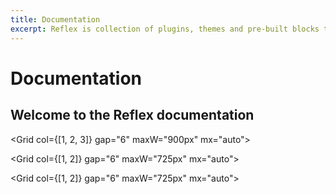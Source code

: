 ```yaml
---
title: Documentation
excerpt: Reflex is collection of plugins, themes and pre-built blocks to help you build Gatsby sites faster.
---
```


<Block src="nextjs" mb="8" />

<H1 textAlign="center" fontWeight="extrabold" maxW="700px" mx="auto" mb="2">
  Documentation
</H1>
<H2 fontWeight="normal" fontSize="xl|2xl" textAlign="center" mt="2" mb="0">
  Welcome to the Reflex documentation
</H2>

<Container position="relative" pb="100px">


<Block src="doc-heading" heading="Start here" step="1" />

<Block
  src="block-link"
  heading="Get Started"
  text="Create a new Reflex site using the base starter."
  url="/docs/installation"
  mx="0|0|auto"
/>

<Block src="doc-heading" heading="Learn the Basics" step="2" />

<Grid col={[1, 2, 3]} gap="6" maxW="900px" mx="auto">
  <Block
    src="block-link"
    heading="Build a landing page"
    text="Learn how to build a landing page using blocks."
    url="/docs/pages"
  />
  <Block
    src="block-link"
    heading="Add a blog"
    text="Add blog posts, authors and tags to your site."
    url="/docs/blog"
  />
  <Block
    src="block-link"
    heading="Add video"
    text="Add a video section to your site."
    url="/docs/video"
  />
</Grid>

<Block src="doc-heading" heading="Style your site" step="3" />

<Grid col={[1, 2]} gap="6" maxW="725px" mx="auto">
  <Block
    src="block-link"
    heading="Theming"
    text="Learn how to theme your site using style props."
    url="/docs/theming"
  />
  <Block
    src="block-link"
    heading="Theme Reference"
    text="Browse the base theme style props reference."
    url="/theme"
  />
</Grid>

<Block src="doc-heading" heading="Dig Deeper" step="4" />

<Grid col={[1, 2]} gap="6" maxW="725px" mx="auto">
  <Block
    src="block-link"
    heading="Components"
    text="Use HTML-like syntax to build flexible components."
    url="/docs/components"
  />
  <Block
    src="block-link"
    heading="Blocks"
    text="Group components together in a block and use them on pages."
    url="/docs/blocks"
  />
  <Block
    src="block-link"
    heading="Navs"
    text="Use navs to build header, footer and other navigation menus using mdx files."
    url="/docs/navs"
  />
  <Block
    src="block-link"
    heading="Images"
    text="Handling local and remote images in Reflex."
    url="/docs/images"
  />
  <Block
    src="block-link"
    heading="Metatags"
    text="Add Open Graph and Twitter meta tags to your site."
    url="/docs/metatags"
  />
  <Block
    src="block-link"
    heading="Recipes"
    text="Helpful guides and code snippets to customize your site."
    url="/docs/recipes"
  />
</Grid>

</Container>

